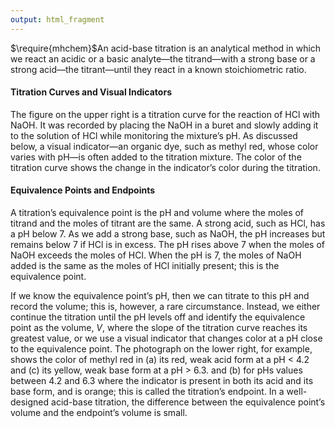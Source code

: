 ```yaml
---
output: html_fragment
---
```


$\require{mhchem}$An acid-base titration is an analytical method in which we react an acidic or a basic analyte---the titrand---with a strong base or a strong acid---the titrant---until they react in a known stoichiometric ratio.   

#### Titration Curves and Visual Indicators

The figure on the upper right is a titration curve for the reaction of HCl with NaOH. It was recorded by placing the NaOH in a buret and slowly adding it to the solution of HCl while monitoring the mixture's pH. As discussed below, a visual indicator---an organic dye, such as methyl red, whose color varies with pH---is often added to the titration mixture. The color of the titration curve shows the change in the indicator's color during the titration. 

#### Equivalence Points and Endpoints

A titration's equivalence point is the pH and volume where the moles of titrand and the moles of titrant are the same. A strong acid, such as HCl, has a pH below 7. As we add a strong base, such as NaOH, the pH increases but remains below 7 if HCl is in excess. The pH rises above 7 when the moles of NaOH exceeds the moles of HCl. When the pH is 7, the moles of NaOH added is the same as the moles of HCl initially present; this is the equivalence point.

If we know the equivalence point's pH, then we can titrate to this pH and record the volume; this is, however, a rare circumstance. Instead, we either continue the titration until the pH levels off and identify the equivalence point as the volume, $V$, where the slope of the titration curve reaches its greatest value, or we use a visual indicator that changes color at a pH close to the equivalence point. The photograph on the lower right, for example, shows the color of methyl red in (a) its red, weak acid form at a pH < 4.2 and (c) its yellow, weak base form at a pH > 6.3. and (b) for pHs values between 4.2 and 6.3 where the indicator is present in both its acid and its base form, and is orange; this is called the titration's endpoint. In a well-designed acid-base titration, the difference between the equivalence point's volume and the endpoint's volume is small.

